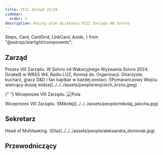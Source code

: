 ```yaml
---
title: VIII Zarząd 25/26
sidebar:
  order: 2
description: Roczny plan działania VIII Zarządu KN Solvro
---
```


  Steps,
  Card,
  CardGrid,
  LinkCard,
  Aside,
} from "@astrojs/starlight/components";

## Zarząd

<CardGrid>
  <Card title="Wojciech Krzos">
    Prezes VIII Zarządu. W Solvro od Wakacyjnego Wyzwania Solvro 2024. Działa(ł) w WRSS W4, Radiu LUZ, Komisji ds. Organizacji. Gitarzysta, kucharz, gracz D&D i fan kapibar w każdej postaci. 
  </Card>
  ![Pomarańczowy Wojciu wiercący duszę widza](../../../assets/people/wojciech_krzos.jpeg)

{" "}
<Card title="Apolonia Abramowicz">Wiceprezes VIII Zarządu.</Card>
![Pola](../../../assets/people/apolonia_abramowicz.png)

  <Card title="Mikołaj Jałocha">
    Wiceprezes VIII Zarządu.
  </Card>
  ![Mikołaj](../../../assets/people/mikolaj_jalocha.jpg)
 
</CardGrid>

## Sekretarz

<CardGrid>
  <Card title="Aleksandra Dominiak">Head of Multitasking.</Card>
  ![Ola](../../../assets/people/aleksandra_dominiak.jpg)
</CardGrid>

## Przewodniczący
